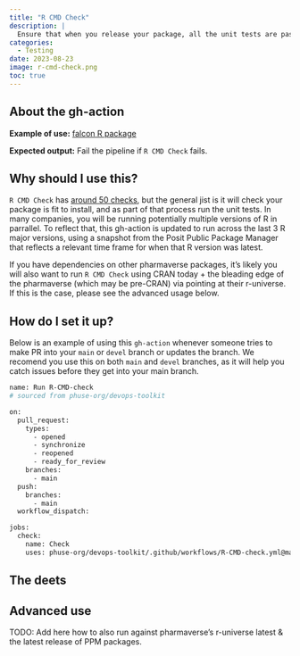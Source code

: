 ```yaml
---
title: "R CMD Check"
description: |
  Ensure that when you release your package, all the unit tests are passing and it works in a clean environment. 
categories:
  - Testing
date: 2023-08-23
image: r-cmd-check.png
toc: true
---
```


:::{.callout-note style="margin-top: 0rem;" collapse="false"}
## About the gh-action

**Example of use:** [falcon R package](https://github.com/pharmaverse/falcon/blob/use-phuse-cicd/.github/workflows/phuse-basics.yml)

**Expected output:** Fail the pipeline if `R CMD Check` fails.
:::

## Why should I use this?

`R CMD Check` has [around 50 checks](https://r-pkgs.org/R-CMD-check.html), but the general jist is it will check your package is fit to install, and as part of that process run the unit tests. In many companies, you will 
be running potentially multiple versions of R in parrallel. To reflect 
that, this gh-action is updated to run across the last 3 R major versions, 
using a snapshot from the Posit Public Package Manager that reflects a relevant time frame for when that R version was latest.

If you have dependencies on other pharmaverse packages, it's likely you will also want to run `R CMD Check` using CRAN today + the bleading edge of the pharmaverse (which may be pre-CRAN) via pointing at their r-universe. If this is the case, please see the advanced usage below.

## How do I set it up?

Below is an example of using this `gh-action` whenever someone tries to make PR into your `main` or `devel` branch or updates the branch. We recomend you use this on both `main` and `devel` branches, as it will help you catch issues before they get into your main branch.


```bash
name: Run R-CMD-check
# sourced from phuse-org/devops-toolkit

on:
  pull_request:
    types:
      - opened
      - synchronize
      - reopened
      - ready_for_review
    branches:
      - main
  push:
    branches:
      - main
  workflow_dispatch:

jobs:
  check:
    name: Check
    uses: phuse-org/devops-toolkit/.github/workflows/R-CMD-check.yml@main
```

## The deets



## Advanced use

TODO: Add here how to also run against pharmaverse's r-universe latest & the latest release of PPM packages.
